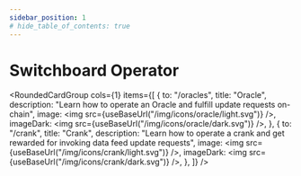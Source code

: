 ```yaml
---
sidebar_position: 1
# hide_table_of_contents: true
---
```



# Switchboard Operator

<RoundedCardGroup
  cols={1}
  items={[
    {
      to: "/oracles",
      title: "Oracle",
      description:
        "Learn how to operate an Oracle and fulfill update requests on-chain",
      image: <img src={useBaseUrl("/img/icons/oracle/light.svg")} />,
      imageDark: <img src={useBaseUrl("/img/icons/oracle/dark.svg")} />,
    },
    {
      to: "/crank",
      title: "Crank",
      description:
        "Learn how to operate a crank and get rewarded for invoking data feed update requests",
      image: <img src={useBaseUrl("/img/icons/crank/light.svg")} />,
      imageDark: <img src={useBaseUrl("/img/icons/crank/dark.svg")} />,
    },
  ]}
/>
